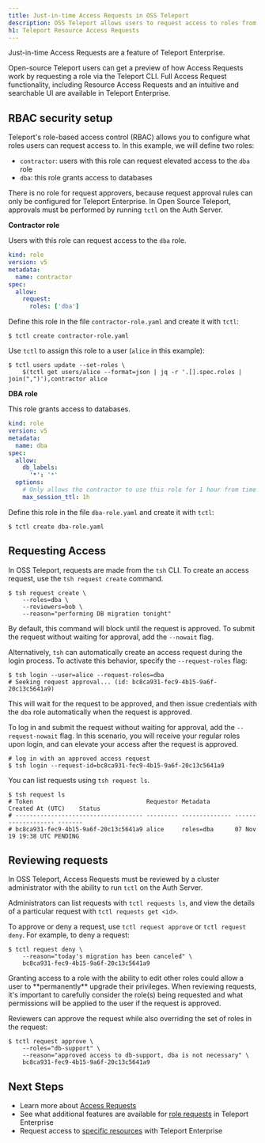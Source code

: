 ```yaml
---
title: Just-in-time Access Requests in OSS Teleport
description: OSS Teleport allows users to request access to roles from the CLI.
h1: Teleport Resource Access Requests
---
```


Just-in-time Access Requests are a feature of Teleport Enterprise.

Open-source Teleport users can get a preview of how Access Requests work by
requesting a role via the Teleport CLI. Full Access Request functionality,
including Resource Access Requests and an intuitive and searchable UI are
available in Teleport Enterprise.

## RBAC security setup

Teleport's role-based access control (RBAC) allows you to configure what roles
users can request access to. In this example, we will define two roles:

- `contractor`: users with this role can request elevated access to the `dba` role
- `dba`: this role grants access to databases

There is no role for request approvers, because request approval rules can only
be configured for Teleport Enterprise. In Open Source Teleport, approvals must
be performed by running `tctl` on the Auth Server.

**Contractor role**

Users with this role can request access to the `dba` role.

```yaml
kind: role
version: v5
metadata:
  name: contractor
spec:
  allow:
    request:
      roles: ['dba']
```

Define this role in the file `contractor-role.yaml` and create it with `tctl`:

```code
$ tctl create contractor-role.yaml
```

Use `tctl` to assign this role to a user (`alice` in this example):

```code
$ tctl users update --set-roles \
    $(tctl get users/alice --format=json | jq -r '.[].spec.roles | join(",")'),contractor alice
```

**DBA role**

This role grants access to databases.

```yaml
kind: role
version: v5
metadata:
  name: dba
spec:
  allow:
    db_labels:
      '*': '*'
  options:
    # Only allows the contractor to use this role for 1 hour from time of request.
    max_session_ttl: 1h
```

Define this role in the file `dba-role.yaml` and create it with `tctl`:

```code
$ tctl create dba-role.yaml
```

## Requesting Access

In OSS Teleport, requests are made from the `tsh` CLI. To create an access
request, use the `tsh request create` command.

```code
$ tsh request create \
    --roles=dba \
    --reviewers=bob \
    --reason="performing DB migration tonight"
```

By default, this command will block until the request is approved. To submit the
request without waiting for approval, add the `--nowait` flag.

Alternatively, `tsh` can automatically create an access request during the login
process. To activate this behavior, specify the `--request-roles` flag:

```code
$ tsh login --user=alice --request-roles=dba
# Seeking request approval... (id: bc8ca931-fec9-4b15-9a6f-20c13c5641a9)
```

This will wait for the request to be approved, and then issue credentials with
the `dba` role automatically when the request is approved.

To log in and submit the request without waiting for approval, add the
`--request-nowait` flag. In this scenario, you will receive your regular roles
upon login, and can elevate your access after the request is approved.

```code
# log in with an approved access request
$ tsh login --request-id=bc8ca931-fec9-4b15-9a6f-20c13c5641a9
```

You can list requests using `tsh request ls`.

```code
$ tsh request ls
# Token                                Requestor Metadata       Created At (UTC)    Status
# ------------------------------------ --------- -------------- ------------------- -------
# bc8ca931-fec9-4b15-9a6f-20c13c5641a9 alice     roles=dba      07 Nov 19 19:38 UTC PENDING
```

## Reviewing requests

In OSS Teleport, Access Requests must be reviewed by a cluster administrator
with the ability to run `tctl` on the Auth Server.

Administrators can list requests with `tctl requests ls`, and view the details
of a particular request with `tctl requests get <id>`.

To  approve or deny a request, use `tctl request approve` or `tctl request deny`.
For example, to deny a request:

```code
$ tctl request deny \
    --reason="today's migration has been canceled" \
    bc8ca931-fec9-4b15-9a6f-20c13c5641a9
```

<Admonition type="warning">
Granting access to a role with the ability to edit other roles could allow a
user to **permanently** upgrade their privileges. When reviewing requests, it's
important to carefully consider the role(s) being requested and what permissions
will be applied to the user if the request is approved.
</Admonition>

Reviewers can approve the request while also overriding the set of roles in the request:

```code
$ tctl request approve \
    --roles="db-support" \
    --reason="approved access to db-support, dba is not necessary" \
    bc8ca931-fec9-4b15-9a6f-20c13c5641a9
```

## Next Steps

- Learn more about [Access Requests](../access-requests.mdx)
- See what additional features are available for
  [role requests](./role-requests.mdx) in Teleport Enterprise
- Request access to [specific resources](./resource-requests.mdx) with Teleport Enterprise